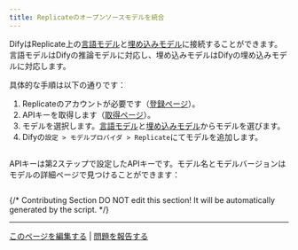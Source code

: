 ```yaml
---
title: Replicateのオープンソースモデルを統合
---
```



DifyはReplicate上の[言語モデル](https://replicate.com/collections/language-models)と[埋め込みモデル](https://replicate.com/collections/embedding-models)に接続することができます。言語モデルはDifyの推論モデルに対応し、埋め込みモデルはDifyの埋め込みモデルに対応します。

具体的な手順は以下の通りです：

1. Replicateのアカウントが必要です（[登録ページ](https://replicate.com/signin?next=/docs)）。
2. APIキーを取得します（[取得ページ](https://replicate.com/account/api-tokens)）。
3. モデルを選択します。[言語モデル](https://replicate.com/collections/language-models)と[埋め込みモデル](https://replicate.com/collections/embedding-models)からモデルを選びます。
4. Difyの`設定 > モデルプロバイダ > Replicate`にてモデルを追加します。

<img
src="https://assets-docs.dify.ai/dify-enterprise-mintlify/jp/development/models-integration/12445212e76936e28dddf328c6372750.png"
className="mx-auto"
alt=""
/>

APIキーは第2ステップで設定したAPIキーです。モデル名とモデルバージョンはモデルの詳細ページで見つけることができます：

<img
src="https://assets-docs.dify.ai/dify-enterprise-mintlify/jp/development/models-integration/95e2ad371c82ef7ef641192f2bf1a1f8.png"
className="mx-auto"
alt=""
/>

{/*
Contributing Section
DO NOT edit this section!
It will be automatically generated by the script.
*/}

---

[このページを編集する](https://github.com/langgenius/dify-docs/edit/main/ja-jp/development/models-integration/replicate.mdx) | [問題を報告する](https://github.com/langgenius/dify-docs/issues/new?title=ドキュメントの問題%3A%20c&body=%23%23%20問題の説明%0A%3C%21--%20発見した問題について簡単に説明してください%20--%3E%0A%0A%23%23%20ページリンク%0Ahttps%3A%2F%2Fgithub.com%2Flanggenius%2Fdify-docs%2Fblob%2Fmain%2Fja-jp/development/models-integration%2Freplicate.mdx%0A%0A%23%23%20提案される変更%0A%3C%21--%20特定の変更案がある場合は、ここで説明してください%20--%3E%0A%0A%3C%21--%20ドキュメントの品質向上にご協力いただきありがとうございます！%20--%3E)

